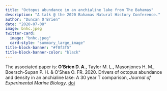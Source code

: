 ```yaml
---
title: "Octopus abundance in an anchialine lake from The Bahamas"
description: "A talk @ the 2020 Bahamas Natural History Conference."
author: "Duncan O'Brien"
date: "2020-07-08"
image: bnhc.jpeg
twitter-card:
  image: "bnhc.jpeg"
  card-style: "summary_large_image"
title-block-banner: "#f0f3f5"
title-block-banner-color: "black"
---
```


The associated paper is:
__O'Brien D. A.__, Taylor M. L., Masonjones H. M., Boersch-Supan P. H. & O'Shea O. FR. 2020. Drivers of octopus abundance and density in an anchialine lake: A 30 year T comparison, *Journal of Experimental Marine Biology*. [doi](https://doi.org/10.1016/j.jembe.2020.151377)

<script defer class="speakerdeck-embed" data-id="bd5d066519074a39a615f9bc27ec2207" data-ratio="1.3333333333333333" src="//speakerdeck.com/assets/embed.js"></script>